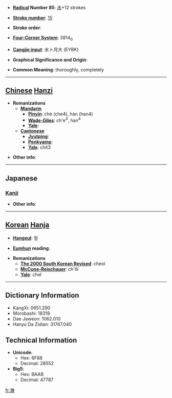 * '''[[Wiktionary:Chinese radical index| Radical]] Number 85''': [[Wiktionary:Chinese radical index 水|水]]+12 strokes

* '''[[Wiktionary:Chinese total strokes index|Stroke number]]''': [[Wiktionary:Chinese total strokes index 15|15]]

* '''Stroke order''': 

* '''[[Wiktionary:Chinese four corner index|Four-Corner System]]''': 3814<sub>0</sub>

* '''[[Wiktionary:Chinese Cangjie index|Cangjie input]]''': 水卜月大 (EYBK)

* '''Graphical Significance and Origin''': 

* '''Common Meaning''': thoroughly, completely

----

== [[Chinese]] [[Hanzi]] ==

* '''Romanizations'''
** '''[[Mandarin]]'''
*** '''[[Pinyin]]''': chè (che4), hàn (han4)
*** '''[[Wade-Giles]]''': ch'e<sup>4</sup>, han<sup>4</sup>
*** '''[[Yale]]''': 
** '''[[Cantonese]]'''
*** '''[[Jyutping]]''':
*** '''[[Penkyamp]]''': 
*** '''[[Yale]]''': chit3

* '''Other info''': 

----

==Japanese==
===[[Kanji]]===
{{kanji|on readings=[[てつ]] (tetsu), [[でち]] (dechi)|kun readings=[[きよい]] (kiyoi)}}

* '''Other info''':  

----

== [[Korean]] [[Hanja]] ==

* '''[[Hangeul]]''': 철

* '''[[Eumhun]] reading''': 

* '''Romanizations'''
** '''[[The 2000 South Korean Revised Romanization|The 2000 South Korean Revised]]''': cheol
** '''[[McCune-Reischauer]]''': ch'ŏl
** '''[[Yale]]''': chel

----

== Dictionary Information ==

* KangXi: 0651.290
* Morobashi: 18319
* Dae Jaweon: 1062.010
* Hanyu Da Zidian: 31747.040

== Technical Information ==

* '''Unicode''':
** Hex: 6F88
** Decimal: 28552
* '''Big5''':
** Hex: BAAB
** Decimal: 47787

[[fr:澈]]